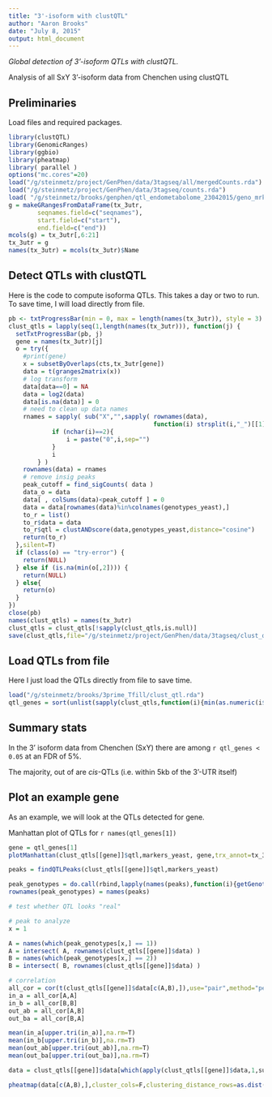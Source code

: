 ```yaml
---
title: "3'-isoform with clustQTL"
author: "Aaron Brooks"
date: "July 8, 2015"
output: html_document
---
```

*Global detection of 3'-isoform QTLs with clustQTL.*

Analysis of all SxY 3'-isoform data from Chenchen using clustQTL

## Preliminaries

Load files and required packages.

```r
library(clustQTL)
library(GenomicRanges)
library(ggbio)
library(pheatmap)
library( parallel )
options("mc.cores"=20)
load("/g/steinmetz/project/GenPhen/data/3tagseq/all/mergedCounts.rda")
load("/g/steinmetz/project/GenPhen/data/3tagseq/counts.rda")
load( "/g/steinmetz/brooks/genphen/qtl_endometabolome_23042015/geno_mrk.RData" )
g = makeGRangesFromDataFrame(tx_3utr,
        seqnames.field=c("seqnames"),
        start.field=c("start"),
        end.field=c("end"))
mcols(g) = tx_3utr[,6:21]
tx_3utr = g
names(tx_3utr) = mcols(tx_3utr)$Name
```

## Detect QTLs with clustQTL

Here is the code to compute isoforma QTLs. This takes a day or two to run. To save time, I will load directly from file. 

```r
pb <- txtProgressBar(min = 0, max = length(names(tx_3utr)), style = 3)
clust_qtls = lapply(seq(1,length(names(tx_3utr))), function(j) {
  setTxtProgressBar(pb, j)
  gene = names(tx_3utr)[j]
  o = try({
    #print(gene)
    x = subsetByOverlaps(cts,tx_3utr[gene])
    data = t(granges2matrix(x))
    # log transform
    data[data==0] = NA
    data = log2(data)
    data[is.na(data)] = 0
    # need to clean up data names
    rnames = sapply( sub("X","",sapply( rownames(data), 
                                        function(i) strsplit(i,"_")[[1]][1] ) ), function(i) {
    		if (nchar(i)==2){ 
    			i = paste("0",i,sep="")
    		} 
    		i
    	} )
    rownames(data) = rnames
    # remove insig peaks
    peak_cutoff = find_sigCounts( data )
    data_o = data
    data[ , colSums(data)<peak_cutoff ] = 0
    data = data[rownames(data)%in%colnames(genotypes_yeast),]
    to_r = list()
    to_r$data = data
    to_r$qtl = clustANDscore(data,genotypes_yeast,distance="cosine")
    return(to_r)
  },silent=T)
  if (class(o) == "try-error") {
    return(NULL)
  } else if (is.na(min(o[,2]))) {
    return(NULL)
  } else{
    return(o)
  }
})
close(pb)
names(clust_qtls) = names(tx_3utr)
clust_qtls = clust_qtls[!sapply(clust_qtls,is.null)]
save(clust_qtls,file="/g/steinmetz/project/GenPhen/data/3tagseq/clust_qtl.rda")
```

## Load QTLs from file

Here I just load the QTLs directly from file to save time.

```r
load("/g/steinmetz/brooks/3prime_Tfill/clust_qtl.rda")
qtl_genes = sort(unlist(sapply(clust_qtls,function(i){min(as.numeric(i$qtl[,2]))})))
```

## Summary stats

In the 3' isoform data from Chenchen (SxY) there are among `r qtl_genes < 0.05` at an FDR of 5%. 

The majority, out of are *cis*-QTLs (i.e. within 5kb of the 3'-UTR itself)

## Plot an example gene

As an example, we will look at the QTLs detected for gene.

Manhattan plot of QTLs for `r names(qtl_genes[1])`

```r
gene = qtl_genes[1]
plotManhattan(clust_qtls[[gene]]$qtl,markers_yeast, gene,trx_annot=tx_3utr,cutoff=2)
```

```r
peaks = findQTLPeaks(clust_qtls[[gene]]$qtl,markers_yeast)

peak_genotypes = do.call(rbind,lapply(names(peaks),function(i){getGenotypes(i,genotypes_yeast)}))
rownames(peak_genotypes) = names(peaks)

# test whether QTL looks "real"

# peak to analyze
x = 1

A = names(which(peak_genotypes[x,] == 1))
A = intersect( A, rownames(clust_qtls[[gene]]$data) )
B = names(which(peak_genotypes[x,] == 2))
B = intersect( B, rownames(clust_qtls[[gene]]$data) )

# correlation
all_cor = cor(t(clust_qtls[[gene]]$data[c(A,B),]),use="pair",method="pearson")
in_a = all_cor[A,A]
in_b = all_cor[B,B]
out_ab = all_cor[A,B]
out_ba = all_cor[B,A]

mean(in_a[upper.tri(in_a)],na.rm=T)
mean(in_b[upper.tri(in_b)],na.rm=T)
mean(out_ab[upper.tri(out_ab)],na.rm=T)
mean(out_ba[upper.tri(out_ba)],na.rm=T)

data = clust_qtls[[gene]]$data[which(apply(clust_qtls[[gene]]$data,1,sum)>0,useNames=T),]
```

```r
pheatmap(data[c(A,B),],cluster_cols=F,clustering_distance_rows=as.dist(cosineDist(data[c(A,B),])),scale="none",annotation_row=data.frame(rbind(cbind(A,"S"),cbind(B,"Y")),row.names=1))
```

